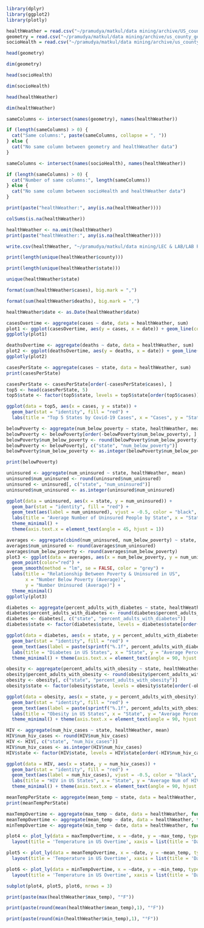 ```{r}
library(dplyr)
library(ggplot2)
library(plotly)
```

```{r}
healthWeather = read.csv("~/pramudya/matkul/data mining/archive/US_counties_COVID19_health_weather_data.csv")
geometry = read.csv("~/pramudya/matkul/data mining/archive/us_county_geometry.csv")
socioHealth = read.csv("~/pramudya/matkul/data mining/archive/us_county_sociohealth_data.csv")
```

```{r}
head(geometry)
```

```{r}
dim(geometry)
```

```{r}
head(socioHealth)
```
```{r}
dim(socioHealth)
```

```{r}
head(healthWeather)
```

```{r}
dim(healthWeather)
```

```{r}
sameColumns <- intersect(names(geometry), names(healthWeather))

if (length(sameColumns) > 0) {
  cat("Same columns:", paste(sameColumns, collapse = ", "))
} else {
  cat("No same column between geometry and healthWeather data")
}
```

```{r}
sameColumns <- intersect(names(socioHealth), names(healthWeather))

if (length(sameColumns) > 0) {
  cat("Number of same columns:", length(sameColumns))
} else {
  cat("No same column between socioHealth and healthWeather data")
}
```

```{r}
print(paste("healthWeather:", any(is.na(healthWeather))))
```

```{r}
colSums(is.na(healthWeather))
```

```{r}
healthWeather <- na.omit(healthWeather)
print(paste("healthWeather:", any(is.na(healthWeather))))
```

```{r}
write.csv(healthWeather, "~/pramudya/matkul/data mining/LEC & LAB/LAB Project/healthWeather.csv", row.names = F)
```

```{r}
print(length(unique(healthWeather$county)))
```

```{r}
print(length(unique(healthWeather$state)))
```

```{r}
unique(healthWeather$state)
```

```{r}
format(sum(healthWeather$cases), big.mark = ",")
```

```{r}
format(sum(healthWeather$deaths), big.mark = ",")
```

```{r}
healthWeather$date <- as.Date(healthWeather$date)
```

```{r}
casesOvertime <- aggregate(cases ~ date, data = healthWeather, sum)
plot1 <- ggplot(casesOvertime, aes(y = cases, x = date)) + geom_line(color = "red", stat="identity") + labs(title = "Covid-19 Cases in US Overtime", x = "Date", y = "Cases") + theme_minimal()
ggplotly(plot1)
```

```{r}
deathsOvertime <- aggregate(deaths ~ date, data = healthWeather, sum)
plot2 <- ggplot(deathsOvertime, aes(y = deaths, x = date)) + geom_line(color = "red", stat="identity") + labs(title = "Death by Covid-19 in US Overtime", x = "Date", y = "Deaths") + theme_minimal()
ggplotly(plot2)
```

```{r}
casesPerState <- aggregate(cases ~ state, data = healthWeather, sum)
print(casesPerState)
```

```{r}
casesPerState <- casesPerState[order(-casesPerState$cases), ]
top5 <- head(casesPerState, 5)
top5$state <- factor(top5$state, levels = top5$state[order(top5$cases)])

ggplot(data = top5, aes(x = cases, y = state)) +
  geom_bar(stat = "identity", fill = "red") +
  labs(title = "Top 5 States by Covid-19 Cases", x = "Cases", y = "State") + theme_minimal()
```

```{r}
belowPoverty <- aggregate(num_below_poverty ~ state, healthWeather, mean)
belowPoverty <- belowPoverty[order(-belowPoverty$num_below_poverty), ]
belowPoverty$num_below_poverty <- round(belowPoverty$num_below_poverty)
belowPoverty <- belowPoverty[, c("state", "num_below_poverty")]
belowPoverty$num_below_poverty <- as.integer(belowPoverty$num_below_poverty)

print(belowPoverty)
```

```{r}
uninsured <- aggregate(num_uninsured ~ state, healthWeather, mean)
uninsured$num_uninsured <- round(uninsured$num_uninsured)
uninsured <- uninsured[, c("state", "num_uninsured")]
uninsured$num_uninsured <- as.integer(uninsured$num_uninsured)

ggplot(data = uninsured, aes(x = state, y = num_uninsured)) +
  geom_bar(stat = "identity", fill = "red") +
  geom_text(aes(label = num_uninsured), vjust = -0.5, color = "black", size = 2) +
  labs(title = "Average Number of Uninsured People by State", x = "State", y = "Average Num of Uninsured People") +
  theme_minimal() +
  theme(axis.text.x = element_text(angle = 45, hjust = 1))
```

```{r}
averages <- aggregate(cbind(num_uninsured, num_below_poverty) ~ state, data = healthWeather, mean)
averages$num_uninsured <- round(averages$num_uninsured)
averages$num_below_poverty <- round(averages$num_below_poverty)
plot3 <- ggplot(data = averages, aes(x = num_below_poverty, y = num_uninsured)) +
  geom_point(color="red") +
  geom_smooth(method = "lm", se = FALSE, color = "grey") +
  labs(title = "Relationship Between Poverty & Uninsured in US",
       x = "Number Below Poverty (Average)",
       y = "Number Uninsured (Average)") +
  theme_minimal()
ggplotly(plot3)
```

```{r}
diabetes <- aggregate(percent_adults_with_diabetes ~ state, healthWeather, mean)
diabetes$percent_adults_with_diabetes <- round(diabetes$percent_adults_with_diabetes, 1)
diabetes <- diabetes[, c("state", "percent_adults_with_diabetes")]
diabetes$state <- factor(diabetes$state, levels = diabetes$state[order(-diabetes$percent_adults_with_diabetes)])

ggplot(data = diabetes, aes(x = state, y = percent_adults_with_diabetes)) +
  geom_bar(stat = "identity", fill = "red") +
  geom_text(aes(label = paste(sprintf("%.1f", percent_adults_with_diabetes), "%")), vjust = -0.5, color = "black", size = 2) +
  labs(title = "Diabetes in US States", x = "State", y = "Average Percent Adults with Diabetes") +
  theme_minimal() + theme(axis.text.x = element_text(angle = 90, hjust = 1))
```

```{r}
obesity <- aggregate(percent_adults_with_obesity ~ state, healthWeather, mean)
obesity$percent_adults_with_obesity <- round(obesity$percent_adults_with_obesity, 1)
obesity <- obesity[, c("state", "percent_adults_with_obesity")]
obesity$state <- factor(obesity$state, levels = obesity$state[order(-obesity$percent_adults_with_obesity)])

ggplot(data = obesity, aes(x = state, y = percent_adults_with_obesity)) +
  geom_bar(stat = "identity", fill = "red") +
  geom_text(aes(label = paste(sprintf("%.1f", percent_adults_with_obesity), "%")), vjust = -0.5, color = "black", size = 2) +
  labs(title = "Obesity in US States", x = "State", y = "Average Percent Adults with Obesity") +
  theme_minimal() + theme(axis.text.x = element_text(angle = 90, hjust = 1))
```

```{r}
HIV <- aggregate(num_hiv_cases ~ state, healthWeather, mean)
HIV$num_hiv_cases <- round(HIV$num_hiv_cases)
HIV <- HIV[, c("state", "num_hiv_cases")]
HIV$num_hiv_cases <- as.integer(HIV$num_hiv_cases)
HIV$state <- factor(HIV$state, levels = HIV$state[order(-HIV$num_hiv_cases)])

ggplot(data = HIV, aes(x = state, y = num_hiv_cases)) +
  geom_bar(stat = "identity", fill = "red") +
  geom_text(aes(label = num_hiv_cases), vjust = -0.5, color = "black", size = 2) +
  labs(title = "HIV in US States", x = "State", y = "Average Num of HIV Cases") +
  theme_minimal() + theme(axis.text.x = element_text(angle = 90, hjust = 1))
```

```{r}
meanTempPerState <- aggregate(mean_temp ~ state, data = healthWeather, function(x) round(mean(x), 1))
print(meanTempPerState)
```

```{r}
maxTempOvertime <- aggregate(max_temp ~ date, data = healthWeather, function(x) round(max(x), 1))
meanTempOvertime <- aggregate(mean_temp ~ date, data = healthWeather, function(x) round(mean(x), 1))
minTempOvertime <- aggregate(min_temp ~ date, data = healthWeather, function(x) round(min(x), 1))

plot4 <- plot_ly(data = maxTempOvertime, x = ~date, y = ~max_temp, type = 'scatter', mode = 'lines', name = 'Max Temperature') %>%
  layout(title = 'Temperature in US Overtime', xaxis = list(title = 'Date'), yaxis = list(title = 'Max Temperature °F'))

plot5 <- plot_ly(data = meanTempOvertime, x = ~date, y = ~mean_temp, type = 'scatter', mode = 'lines', name = 'Mean Temperature') %>%
  layout(title = 'Temperature in US Overtime', xaxis = list(title = 'Date'), yaxis = list(title = 'Mean Temperature °F'))

plot6 <- plot_ly(data = minTempOvertime, x = ~date, y = ~min_temp, type = 'scatter', mode = 'lines', name = 'Min Temperature') %>%
  layout(title = 'Temperature in US Overtime', xaxis = list(title = 'Date'), yaxis = list(title = 'Min Temperature °F'))

subplot(plot4, plot5, plot6, nrows = 3)
```

```{r}
print(paste(max(healthWeather$max_temp), "°F"))
```

```{r}
print(paste(round(mean(healthWeather$mean_temp),1), "°F"))
```

```{r}
print(paste(round(min(healthWeather$min_temp),1), "°F"))
```

